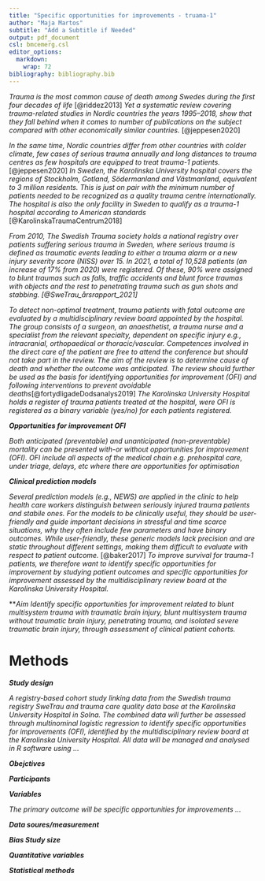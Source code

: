 ```yaml
---
title: "Specific opportunities for improvements - truama-1"
author: "Maja Martos"
subtitle: "Add a Subtitle if Needed"
output: pdf_document
csl: bmcemerg.csl
editor_options:
  markdown:
    wrap: 72
bibliography: bibliography.bib
---
```


*Trauma is the most common cause of death among Swedes during the first four decades of life* [@riddez2013] *Yet a systematic review covering trauma-related studies in Nordic countries the years 1995–2018, show that they fall behind when it comes to number of publications on the subject compared with other economically similar countries. * [@jeppesen2020]

*In the same time, Nordic countries differ from other countries with colder climate, few cases of serious trauma annually and long distances to trauma centres as few hospitals are equipped to treat trauma-1 patients. * [@jeppesen2020] *In Sweden, the Karolinska University hospital covers the regions of Stockholm, Gotland, Södermanland and Västmanland, equivalent to 3 million residents. This is just on pair with the minimum number of patients needed to be recognized as a quality trauma centre internationally. The hospital is also the only facility in Sweden to qualify as a trauma-1 hospital according to American standards* [@KarolinskaTraumaCentrum2018]

*From 2010, The Swedish Trauma society holds a national registry over patients suffering serious trauma in Sweden, where serious trauma is defined as traumatic events leading to either a trauma alarm or a new injury severity score (NISS) over 15. In 2021, a total of 10,528 patients (an increase of 17% from 2020) were registered. Of these, 90% were assigned to blunt traumas such as falls, traffic accidents and blunt force traumas with objects and the rest to penetrating trauma such as gun shots and stabbing. [@SweTrau_årsrapport_2021]*

*To detect non-optimal treatment, trauma patients with fatal outcome are evaluated by a multidisciplinary review board appointed by the hospital. The group consists of a surgeon, an anaesthetist, a trauma nurse and a specialist from the relevant specialty, dependent on specific injury e.g., intracranial, orthopaedical or thoracic/vascular. Competences involved in the direct care of the patient are free to attend the conference but should not take part in the review. The aim of the review is to determine cause of death and whether the outcome was anticipated. The review should further be used as the basis for identifying opportunities for improvement (OFI) and following interventions to prevent avoidable deaths*[@fortydligadeDodsanalys2019] *The Karolinska University Hospital holds a register of trauma patients treated at the hospital, were OFI is registered as a binary variable (yes/no) for each patients registered.*

***Opportunities for improvement OFI***

*Both anticipated (preventable) and unanticipated (non-preventable) mortality can be presented with-or without opportunities for improvement (OFI). OFI include all aspects of the medical chain e.g. prehospital care, under triage, delays, etc where there are opportunities for optimisation*

***Clinical prediction models***

*Several prediction models (e.g., NEWS) are applied in the clinic to help health care workers distinguish between seriously injured trauma patients and stabile ones. For the models to be clinically useful, they should be user-friendly and guide important decisions in stressful and time scarce situations, why they often include few parameters and have binary outcomes. While user-friendly, these generic models lack precision and are static throughout different settings, making them difficult to evaluate with respect to patient outcome.* [@baker2017] *To improve survival for trauma-1 patients, we therefore want to identify specific opportunities for improvement by studying patient outcomes and specific opportunities for improvement assessed by the multidisciplinary review board at the Karolinska University Hospital. *



***Aim* *Identify specific opportunities for improvement related to blunt multisystem trauma with traumatic brain injury, blunt multisystem trauma without traumatic brain injury, penetrating trauma, and isolated severe traumatic brain injury, through assessment of clinical patient cohorts.*

# Methods

***Study design***

*A registry-based cohort study linking data from the Swedish trauma registry SweTrau and trauma care quality data base at the Karolinska University Hospital in Solna. The combined data will further be assessed through multinominal logistic regression to identify specific opportunities for improvements (OFI), identified by the multidisciplinary review board at the Karolinska University Hospital. All data will be managed and analysed in R software using …*

***Obejctives***

***Participants***

***Variables***

*The primary outcome will be specific opportunities for improvements …   *

***Data soures/measurement***

***Bias Study size***

***Quantitative variables***

***Statistical methods***
